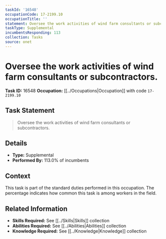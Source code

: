 ```yaml
---
taskId: '16548'
occupationCode: 17-2199.10
occupationTitle: ''
statement: Oversee the work activities of wind farm consultants or subcontractors.
taskType: Supplemental
incumbentsResponding: 113
collection: Tasks
source: onet
---
```

# Oversee the work activities of wind farm consultants or subcontractors.

**Task ID:** 16548
**Occupation:** [[../Occupations|Occupation]] with code `17-2199.10`

## Task Statement

> Oversee the work activities of wind farm consultants or subcontractors.

## Details

- **Type:** Supplemental
- **Performed By:** 113.0% of incumbents

## Context

This task is part of the standard duties performed in this occupation. The percentage indicates how common this task is among workers in the field.

## Related Information

- **Skills Required:** See [[../Skills|Skills]] collection
- **Abilities Required:** See [[../Abilities|Abilities]] collection
- **Knowledge Required:** See [[../Knowledge|Knowledge]] collection
